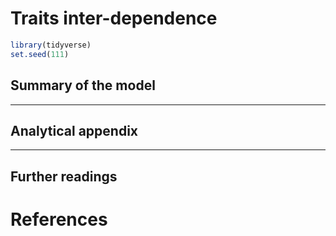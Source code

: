
# Traits inter-dependence

```r
library(tidyverse)
set.seed(111)
```

## Summary of the model
  

***

## Analytical appendix

***
  
## Further readings
  

# References
